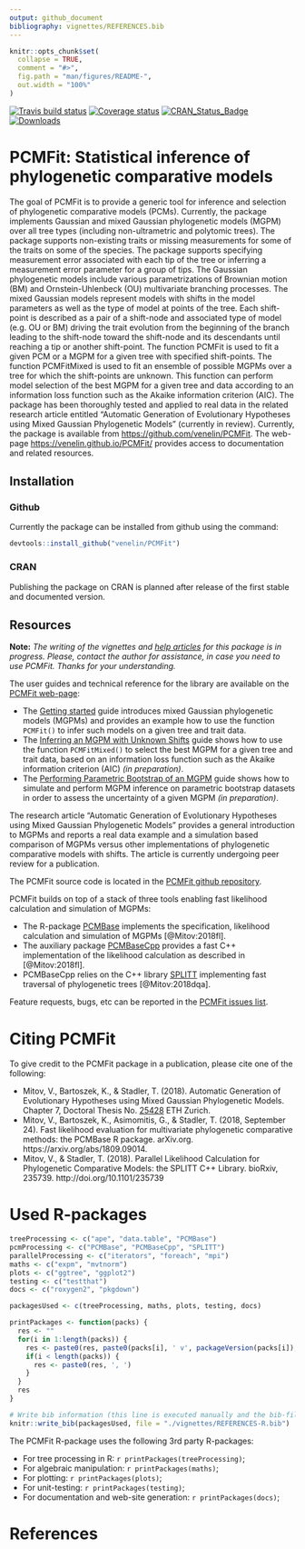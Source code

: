 ```yaml
---
output: github_document
bibliography: vignettes/REFERENCES.bib
---
```


<!-- README.md is generated from README.Rmd. Please edit that file -->

```r
knitr::opts_chunk$set(
  collapse = TRUE,
  comment = "#>",
  fig.path = "man/figures/README-",
  out.width = "100%"
)
```

[![Travis build status](https://travis-ci.org/venelin/PCMFit.svg?branch=master)](https://travis-ci.org/venelin/PCMFit)
[![Coverage status](https://codecov.io/gh/venelin/PCMFit/branch/master/graph/badge.svg)](https://codecov.io/github/venelin/PCMFit?branch=master)
[![CRAN_Status_Badge](http://www.r-pkg.org/badges/version/PCMFit?color=blue)](https://cran.r-project.org/package=PCMFit)
[![Downloads](http://cranlogs.r-pkg.org/badges/PCMFit?color=blue)](https://cran.r-project.org/package=PCMFit)

# PCMFit: Statistical inference of phylogenetic comparative models

The goal of PCMFit is to provide a generic tool for inference and 
  selection of phylogenetic comparative models (PCMs). Currently, the package 
  implements Gaussian and mixed Gaussian phylogenetic models (MGPM) over all 
  tree types (including non-ultrametric and polytomic trees). The package 
  supports non-existing traits or missing measurements for some of the traits on 
  some of the species. The package supports specifying measurement error 
  associated with each tip of the tree or inferring a measurement error 
  parameter for a group of tips. The Gaussian phylogenetic models include 
  various parametrizations of Brownian motion (BM) and Ornstein-Uhlenbeck (OU) 
  multivariate branching processes. The mixed Gaussian models represent models 
  with shifts in the model parameters as well as the type of model at points of 
  the tree. Each shift-point is described as a pair of a shift-node and 
  associated type of model (e.g. OU or BM) driving the trait evolution from the 
  beginning of the branch leading to the shift-node toward the shift-node and 
  its descendants until reaching a tip or another shift-point. The function 
  PCMFit is used to fit a given PCM or a MGPM for a given tree with specified 
  shift-points. The function PCMFitMixed is used to fit an ensemble of possible 
  MGPMs over a tree for which the shift-points are unknown. This function can 
  perform model selection of the best MGPM for a given tree and data according 
  to an information loss function such as the Akaike information criterion 
  (AIC). The package has been thoroughly tested and applied to real data in the 
  related research article entitled "Automatic Generation of Evolutionary 
  Hypotheses using Mixed Gaussian Phylogenetic Models" (currently in review). 
  Currently, the package is available from <https://github.com/venelin/PCMFit>. 
  The web-page <https://venelin.github.io/PCMFit/> provides access to 
  documentation and related resources.


<!--An early version of this article is available in Chapter 7 of the doctoral thesis available at <https://doi.org/10.3929/ethz-b-000315296>. -->

## Installation

### Github
Currently the package can be installed from github using the command:

```r
devtools::install_github("venelin/PCMFit")
```

### CRAN

Publishing the package on CRAN is planned after release of the first stable and documented version.

## Resources

**Note:** *The writing of the vignettes and [help articles](https://venelin.github.io/PCMFit/reference/index.html) for this package is in progress. Please, contact the author for assistance, in case you need to use PCMFit. Thanks for your understanding.*

The user guides and technical reference for the library are available on the [PCMFit web-page](https://venelin.github.io/PCMFit/):

* The [Getting started](https://venelin.github.io/PCMFit/articles/pcmfit.html) guide introduces mixed Gaussian phylogenetic models (MGPMs) and provides an example how to use the function `PCMFit()` to infer such models on a given tree and trait data.
* The [Inferring an MGPM with Unknown Shifts](https://venelin.github.io/PCMFit/articles/pcmfitmixed.html) guide shows how to use the function `PCMFitMixed()` to select the best MGPM for a given tree and trait data, based on an information loss function such as the Akaike information criterion (AIC) *(in preparation)*.
* The [Performing Parametric Bootstrap of an MGPM](https://venelin.github.io/PCMFit/articles/parambootstrap.html) guide shows how to simulate and perform MGPM inference on parametric bootstrap datasets in order to assess the uncertainty of a given MGPM *(in preparation)*.

The research article "Automatic Generation of Evolutionary Hypotheses using Mixed Gaussian Phylogenetic Models" provides a general introduction to MGPMs and reports a real data example and a simulation based comparison of MGPMs versus other implementations of phylogenetic comparative models with shifts. The article is currently undergoing peer review for a publication.

The PCMFit source code is located in the [PCMFit github repository](https://github.com/venelin/PCMFit). 

PCMFit builds on top of a stack of three tools enabling fast likelihood calculation and simulation of MGPMs:

* The R-package [PCMBase](https://venelin.github.io/PCMBase/) implements the specification, likelihood calculation and simulation of MGPMs [@Mitov:2018fl]. 
* The auxiliary package [PCMBaseCpp](https://github.com/venelin/PCMBaseCpp) provides a fast C++ implementation of the likelihood calculation as described in [@Mitov:2018fl]. 
* PCMBaseCpp relies on the C++ library [SPLITT](https://github.com/venelin/SPLITT) implementing fast traversal of phylogenetic trees [@Mitov:2018dqa]. 


Feature requests, bugs, etc can be reported in the [PCMFit issues list](https://github.com/venelin/PCMFit/issues).

# Citing PCMFit

To give credit to the PCMFit package in a publication, please cite one of the following:

* Mitov, V., Bartoszek, K., & Stadler, T. (2018). Automatic Generation of Evolutionary Hypotheses using Mixed Gaussian Phylogenetic Models. Chapter 7, Doctoral Thesis No. [25428](https://doi.org/10.3929/ethz-b-000315296) ETH Zurich.
* Mitov, V., Bartoszek, K., Asimomitis, G., & Stadler, T. (2018, September 24). Fast likelihood evaluation for multivariate phylogenetic comparative methods: the PCMBase R package. arXiv.org. https://arxiv.org/abs/1809.09014.
* Mitov, V., & Stadler, T. (2018). Parallel Likelihood Calculation for Phylogenetic Comparative Models: the SPLITT C++ Library. bioRxiv, 235739. http://doi.org/10.1101/235739


# Used R-packages
```r
treeProcessing <- c("ape", "data.table", "PCMBase")
pcmProcessing <- c("PCMBase", "PCMBaseCpp", "SPLITT")
parallelProcessing <- c("iterators", "foreach", "mpi")
maths <- c("expm", "mvtnorm")
plots <- c("ggtree", "ggplot2")
testing <- c("testthat")
docs <- c("roxygen2", "pkgdown")

packagesUsed <- c(treeProcessing, maths, plots, testing, docs)

printPackages <- function(packs) {
  res <- ""
  for(i in 1:length(packs)) {
    res <- paste0(res, paste0(packs[i], ' v', packageVersion(packs[i]), ' [@R-', packs[i], ']'))
    if(i < length(packs)) {
      res <- paste0(res, ', ')
    }
  }
  res
}

# Write bib information (this line is executed manually and the bib-file is edited manually after that)
knitr::write_bib(packagesUsed, file = "./vignettes/REFERENCES-R.bib")
```

The PCMFit R-package uses the following 3rd party R-packages:

* For tree processing in R: `r printPackages(treeProcessing)`;
* For algebraic manipulation: `r printPackages(maths)`;
* For plotting: `r printPackages(plots)`;
* For unit-testing: `r printPackages(testing)`;
* For documentation and web-site generation: `r printPackages(docs)`;

# References






